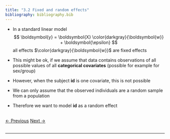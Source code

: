 ```yaml
---
title: "3.2 Fixed and random effects"
bibliography: bibliography.bib
---
```


- In a standard linear model
$$
\boldsymbol{y} = \boldsymbol{X} \color{darkgray}{\boldsymbol{w}} +  \boldsymbol{\epsilon}
$$
all effects $\color{darkgray}{\boldsymbol{w}}$ are fixed effects

- This might be ok, if we assume that data contains observations of all possible values of all **categorical covariates** (possible for example for sex/group)

- However, when the subject **id** is one covariate, this is not possible

- We can only assume that the observed individuals are a random sample from a population

- Therefore we want to model **id** as a random effect

<br>
<a href="03_glm_1.html" class="previous">&larr; Previous</a>
<a href="03_glm_3.html" class="next">Next &rarr;</a>
<br>
<br>
<hr>
